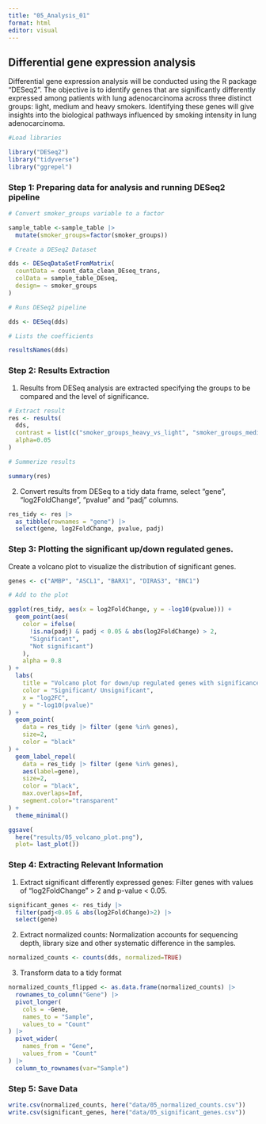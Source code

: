 ```yaml
---
title: "05_Analysis_01"
format: html
editor: visual
---
```


## Differential gene expression analysis

Differential gene expression analysis will be conducted using the R package "DESeq2". The objective is to identify genes that are significantly differently expressed among patients with lung adenocarcinoma across three distinct groups: light, medium and heavy smokers. Identifying these genes will give insights into the biological pathways influenced by smoking intensity in lung adenocarcinoma.

```r

#Load libraries

library("DESeq2")
library("tidyverse")
library("ggrepel")
```

### Step 1: Preparing data for analysis and running DESeq2 pipeline

```r

# Convert smoker_groups variable to a factor

sample_table <-sample_table |>
  mutate(smoker_groups=factor(smoker_groups))

# Create a DESeq2 Dataset

dds <- DESeqDataSetFromMatrix(
  countData = count_data_clean_DEseq_trans, 
  colData = sample_table_DEseq,
  design= ~ smoker_groups
)

# Runs DESeq2 pipeline

dds <- DESeq(dds)

# Lists the coefficients

resultsNames(dds) 
```

### Step 2: Results Extraction

1.  Results from DESeq analysis are extracted specifying the groups to be compared and the level of significance.

```r

# Extract result
res <- results(
  dds, 
  contrast = list(c("smoker_groups_heavy_vs_light", "smoker_groups_medium_vs_light")),
  alpha=0.05
)

# Summerize results

summary(res)
```

2.  Convert results from DESeq to a tidy data frame, select "gene", "log2FoldChange", "pvalue" and "padj" columns.

```r

res_tidy <- res |>
  as_tibble(rownames = "gene") |>
  select(gene, log2FoldChange, pvalue, padj)
```

### Step 3: Plotting the significant up/down regulated genes.

Create a volcano plot to visualize the distribution of significant genes.

```r

genes <- c("AMBP", "ASCL1", "BARX1", "DIRAS3", "BNC1")

# Add to the plot

ggplot(res_tidy, aes(x = log2FoldChange, y = -log10(pvalue))) +
  geom_point(aes(
    color = ifelse(
      !is.na(padj) & padj < 0.05 & abs(log2FoldChange) > 2, 
      "Significant", 
      "Not significant")
    ), 
    alpha = 0.8
) +
  labs(
    title = "Volcano plot for down/up regulated genes with significance < 0.05", 
    color = "Significant/ Unsignificant", 
    x = "log2FC",
    y = "-log10(pvalue)"
) +
  geom_point(
    data = res_tidy |> filter (gene %in% genes), 
    size=2,
    color = "black"
) +
  geom_label_repel(
    data = res_tidy |> filter (gene %in% genes), 
    aes(label=gene),
    size=2,
    color = "black", 
    max.overlaps=Inf,
    segment.color="transparent"
) +
  theme_minimal()

ggsave(
  here("results/05_volcano_plot.png"),
  plot= last_plot())
```

### Step 4: Extracting Relevant Information

1.  Extract significant differently expressed genes: Filter genes with values of "log2FoldChange" \> 2 and p-value \< 0.05.

```r

significant_genes <- res_tidy |>
  filter(padj<0.05 & abs(log2FoldChange)>2) |>
  select(gene)
```

2.  Extract normalized counts: Normalization accounts for sequencing depth, library size and other systematic difference in the samples.

```r

normalized_counts <- counts(dds, normalized=TRUE)
```

3.  Transform data to a tidy format

```r

normalized_counts_flipped <- as.data.frame(normalized_counts) |>
  rownames_to_column("Gene") |>
  pivot_longer(
    cols = -Gene, 
    names_to = "Sample", 
    values_to = "Count"
) |>
  pivot_wider(
    names_from = "Gene", 
    values_from = "Count"
) |>
  column_to_rownames(var="Sample")
```

### Step 5: Save Data

```r

write.csv(normalized_counts, here("data/05_normalized_counts.csv"))
write.csv(significant_genes, here("data/05_significant_genes.csv"))
```

